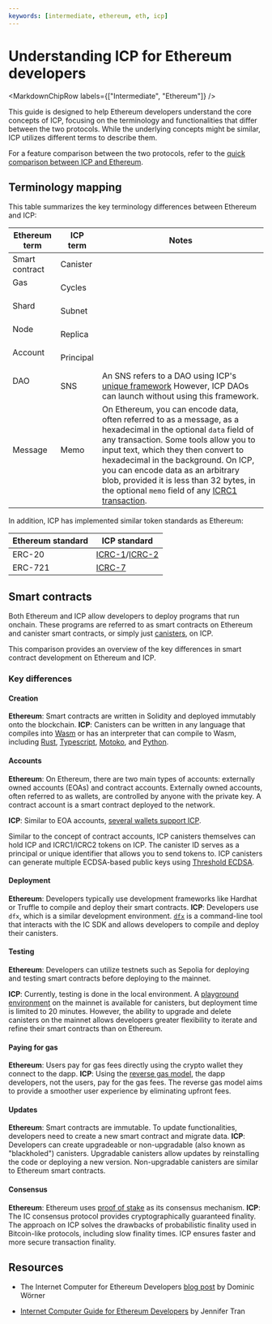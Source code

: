 ```yaml
---
keywords: [intermediate, ethereum, eth, icp]
---
```


# Understanding ICP for Ethereum developers

<MarkdownChipRow labels={["Intermediate", "Ethereum"]} />

This guide is designed to help Ethereum developers understand the core concepts of ICP, focusing on the terminology and functionalities that differ between the two protocols. While the underlying concepts might be similar, ICP utilizes different terms to describe them.

For a feature comparison between the two protocols, refer to the [quick comparison between ICP and Ethereum](/docs/building-apps/essentials/network-overview#quick-comparison-with-ethereum).

## Terminology mapping
This table summarizes the key terminology differences between Ethereum and ICP:

| Ethereum term | ICP term | Notes |
|---------------|----------|-------|
| Smart contract | Canister |       |
| Gas            | Cycles   |       |
| Shard          | Subnet   |       |
| Node           | Replica  |       |
| Account        | Principal |       |
| DAO            | SNS       | An SNS refers to a DAO using ICP's [unique framework](https://learn.internetcomputer.org/hc/en-us/articles/34084394684564-SNS-Service-Nervous-System) However, ICP DAOs can launch without using this framework.|
| Message        | Memo      | On Ethereum, you can encode data, often referred to as a message, as a hexadecimal in the optional `data` field of any transaction. Some tools allow you to input text, which they then convert to hexadecimal in the background. On ICP, you can encode data as an arbitrary blob, provided it is less than 32 bytes, in the optional `memo` field of any [ICRC1 transaction](/docs/references/icrc1-standard/#icrc1_transfer). |

In addition, ICP has implemented similar token standards as Ethereum:

| Ethereum standard | ICP standard |
|-------------------|--------------|
| ERC-20            | [ICRC-1](/docs/defi/token-standards/#icrc-1)/[ICRC-2](/docs/defi/token-standards/#icrc-2) |
| ERC-721           | [ICRC-7](/docs/defi/token-standards/#icrc-7) |


## Smart contracts

Both Ethereum and ICP allow developers to deploy programs that run onchain. These programs are referred to as smart contracts on Ethereum and canister smart contracts, or simply just [canisters](/docs/building-apps/essentials/canisters), on ICP.

This comparison provides an overview of the key differences in smart contract development on Ethereum and ICP.

### Key differences

#### Creation
**Ethereum**: Smart contracts are written in Solidity and deployed immutably onto the blockchain.
**ICP**: Canisters can be written in any language that compiles into [Wasm](https://webassembly.org/) or has an interpreter that can compile to Wasm, including [Rust](/docs/building-apps/developer-tools/cdks/rust/intro-to-rust), [Typescript](https://demergent-labs.github.io/azle/), [Motoko](/docs/motoko/main/getting-started/motoko-introduction), and [Python](https://demergent-labs.github.io/kybra/).

#### Accounts
**Ethereum**: On Ethereum, there are two main types of accounts: externally owned accounts (EOAs) and contract accounts. Externally owned accounts, often referred to as wallets, are controlled by anyone with the private key. A contract account is a smart contract deployed to the network.

**ICP**: Similar to EOA accounts, [several wallets support ICP](https://support.dfinity.org/hc/en-us/articles/4405480810644-Which-wallets-can-store-ICP-utility-tokens).

Similar to the concept of contract accounts, ICP canisters themselves can hold ICP and ICRC1/ICRC2 tokens on ICP. The canister ID serves as a principal or unique identifier that allows you to send tokens to. ICP canisters can generate multiple ECDSA-based public keys using [Threshold ECDSA](/docs/building-apps/network-features/signatures/t-ecdsa).

#### Deployment
**Ethereum**: Developers typically use development frameworks like Hardhat or Truffle to compile and deploy their smart contracts.
**ICP**: Developers use `dfx`, which is a similar development environment. [`dfx`](/docs/building-apps/getting-started/install#installing-dfx-via-dfxvm) is a command-line tool that interacts with the IC SDK and allows developers to compile and deploy their canisters.

#### Testing

**Ethereum**: Developers can utilize testnets such as Sepolia for deploying and testing smart contracts before deploying to the mainnet.

**ICP**: Currently, testing is done in the local environment. A [playground environment](/docs/building-apps/developing-canisters/deploy/) on the mainnet is available for canisters, but deployment time is limited to 20 minutes. However, the ability to upgrade and delete canisters on the mainnet allows developers greater flexibility to iterate and refine their smart contracts than on Ethereum.


#### Paying for gas

**Ethereum**: Users pay for gas fees directly using the crypto wallet they connect to the dapp.
**ICP**: Using the [reverse gas model](/docs/building-apps/essentials/gas-cost#the-reverse-gas-model), the dapp developers, not the users, pay for the gas fees. The reverse gas model aims to provide a smoother user experience by eliminating upfront fees.

#### Updates
**Ethereum**: Smart contracts are immutable. To update functionalities, developers need to create a new smart contract and migrate data.
**ICP**: Developers can create upgradeable or non-upgradable (also known as "blackholed") canisters. Upgradable canisters allow updates by reinstalling the code or deploying a new version. Non-upgradable canisters are similar to Ethereum smart contracts.

#### Consensus

**Ethereum**: Ethereum uses [proof of stake](https://ethereum.org/en/developers/docs/consensus-mechanisms/pos/) as its consensus mechanism.
**ICP**: The IC consensus protocol provides cryptographically guaranteed finality. The approach on ICP solves the drawbacks of probabilistic finality used in Bitcoin-like protocols, including slow finality times. ICP ensures faster and more secure transaction finality.

## Resources

- The Internet Computer for Ethereum Developers [blog post](https://medium.com/dfinity/the-internet-computer-for-ethereum-developers-3331b50db31b) by Dominic Wörner

- [Internet Computer Guide for Ethereum Developers](https://github.com/jennifertrin/ICEthereumGuide) by Jennifer Tran
